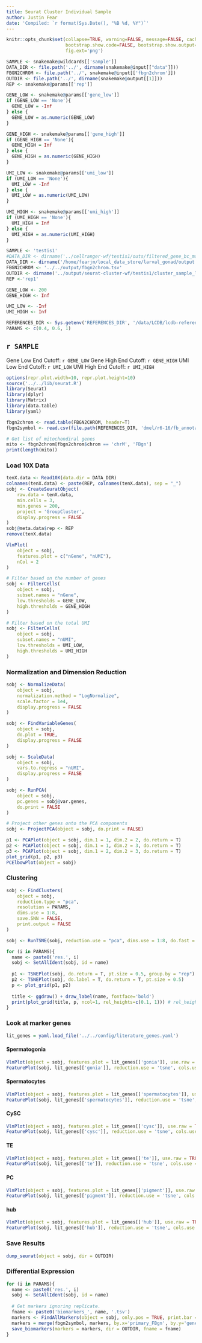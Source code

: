 ```yaml
---
title: Seurat Cluster Individual Sample
author: Justin Fear
date: 'Compiled: `r format(Sys.Date(), "%B %d, %Y")`'
---
```


```r
knitr::opts_chunk$set(collapse=TRUE, warning=FALSE, message=FALSE, cache.lazy=FALSE,
                      bootstrap.show.code=FALSE, bootstrap.show.output=FALSE,
                      fig.ext='png')
```

```r
SAMPLE <- snakemake@wildcards[['sample']]
DATA_DIR <- file.path('../', dirname(snakemake@input[["data"]]))
FBGN2CHROM <- file.path('../', snakemake@input[['fbgn2chrom']])
OUTDIR <- file.path('../', dirname(snakemake@output[[1]]))
REP <- snakemake@params[['rep']]

GENE_LOW <- snakemake@params[['gene_low']]
if (GENE_LOW == 'None'){
  GENE_LOW = -Inf
} else {
  GENE_LOW = as.numeric(GENE_LOW)
}

GENE_HIGH <- snakemake@params[['gene_high']]
if (GENE_HIGH == 'None'){
  GENE_HIGH = Inf
} else {
  GENE_HIGH = as.numeric(GENE_HIGH)
}

UMI_LOW <- snakemake@params[['umi_low']]
if (UMI_LOW == 'None'){
  UMI_LOW = -Inf
} else {
  UMI_LOW = as.numeric(UMI_LOW)
}

UMI_HIGH <- snakemake@params[['umi_high']]
if (UMI_HIGH == 'None'){
  UMI_HIGH = Inf
} else {
  UMI_HIGH = as.numeric(UMI_HIGH)
}
```

```r
SAMPLE <- 'testis1'
#DATA_DIR <- dirname('../cellranger-wf/testis1/outs/filtered_gene_bc_matrices/{assembly}{tag}/matrix.mtx')
DATA_DIR <- dirname('/home/fearjm/local_data_store/larval_gonad/output.bak/scrnaseq-wf/scrnaseq_samples/testis1/outs/filtered_gene_bc_matrices/dm6.16/matrix.mtx')
FBGN2CHROM <- '../../output/fbgn2chrom.tsv'
OUTDIR <- dirname('../output/seurat-cluster-wf/testis1/cluster_sample_low_end_cutoff.html')
REP <-'rep1'

GENE_LOW <- 200
GENE_HIGH <- Inf

UMI_LOW <- -Inf
UMI_HIGH <- Inf
```

```r
REFERENCES_DIR <- Sys.getenv('REFERENCES_DIR', '/data/LCDB/lcdb-references')
PARAMS <- c(0.4, 0.6, 1)
```

## `r SAMPLE`
Gene Low End Cutoff: `r GENE_LOW`
Gene High End Cutoff: `r GENE_HIGH`
UMI Low End Cutoff: `r UMI_LOW`
UMI High End Cutoff: `r UMI_HIGH`

```r
options(repr.plot.width=10, repr.plot.height=10)
source('../../lib/seurat.R')
library(Seurat)
library(dplyr)
library(Matrix)
library(data.table)
library(yaml)
```

```r
fbgn2chrom <- read.table(FBGN2CHROM, header=T)
fbgn2symbol <- read.csv(file.path(REFERENCES_DIR, 'dmel/r6-16/fb_annotation/dmel_r6-16.fb_annotation'), header=T, sep = '\t')[, c('gene_symbol', 'primary_FBgn')]

# Get list of mitochondiral genes
mito <- fbgn2chrom[fbgn2chrom$chrom == 'chrM', 'FBgn']
print(length(mito))
```

### Load 10X Data

```r
tenX.data <- Read10X(data.dir = DATA_DIR)
colnames(tenX.data) <- paste(REP, colnames(tenX.data), sep = "_")
sobj <- CreateSeuratObject(
    raw.data = tenX.data,
    min.cells = 3,
    min.genes = 200,
    project = 'GroupCluster',
    display.progress = FALSE
)
sobj@meta.data$rep <- REP
remove(tenX.data)
```

```r
VlnPlot(
    object = sobj,
    features.plot = c("nGene", "nUMI"),
    nCol = 2
)
```

```r
# Filter based on the number of genes
sobj <- FilterCells(
    object = sobj,
    subset.names = "nGene",
    low.thresholds = GENE_LOW,
    high.thresholds = GENE_HIGH
)

# Filter based on the total UMI
sobj <- FilterCells(
    object = sobj,
    subset.names = "nUMI",
    low.thresholds = UMI_LOW,
    high.thresholds = UMI_HIGH
)
```

### Normalization and Dimension Reduction

```r
sobj <- NormalizeData(
    object = sobj,
    normalization.method = "LogNormalize",
    scale.factor = 1e4,
    display.progress = FALSE
)
```

```r
sobj <- FindVariableGenes(
    object = sobj,
    do.plot = TRUE,
    display.progress = FALSE
)
```

```r
sobj <- ScaleData(
    object = sobj,
    vars.to.regress = "nUMI",
    display.progress = FALSE
)
```

```r
sobj <- RunPCA(
    object = sobj, 
    pc.genes = sobj@var.genes, 
    do.print = FALSE 
)

# Project other genes onto the PCA components
sobj <- ProjectPCA(object = sobj, do.print = FALSE)
```

```r
p1 <- PCAPlot(object = sobj, dim.1 = 1, dim.2 = 2, do.return = T)
p2 <- PCAPlot(object = sobj, dim.1 = 1, dim.2 = 3, do.return = T)
p3 <- PCAPlot(object = sobj, dim.1 = 2, dim.2 = 3, do.return = T)
plot_grid(p1, p2, p3)
PCElbowPlot(object = sobj)
```

### Clustering 

```r
sobj <- FindClusters(
    object = sobj, 
    reduction.type = "pca", 
    resolution = PARAMS, 
    dims.use = 1:8, 
    save.SNN = FALSE, 
    print.output = FALSE
)
```

```r
sobj <- RunTSNE(sobj, reduction.use = "pca", dims.use = 1:8, do.fast = TRUE)
```

```r
for (i in PARAMS){
  name <- paste0('res.', i)
  sobj <- SetAllIdent(sobj, id = name)
  
  p1 <- TSNEPlot(sobj, do.return = T, pt.size = 0.5, group.by = "rep")
  p2 <- TSNEPlot(sobj, do.label = T, do.return = T, pt.size = 0.5)
  p <- plot_grid(p1, p2)
  
  title <- ggdraw() + draw_label(name, fontface='bold')
  print(plot_grid(title, p, ncol=1, rel_heights=c(0.1, 1))) # rel_heights values control title margins
}
```


### Look at marker genes
```r
lit_genes = yaml.load_file('../../config/literature_genes.yaml')
```

#### Spermatogonia
```r
VlnPlot(object = sobj, features.plot = lit_genes[['gonia']], use.raw = TRUE, y.log = TRUE)
FeaturePlot(sobj, lit_genes[['gonia']], reduction.use = 'tsne', cols.use = c('gray', 'purple'))
```

#### Spermatocytes
```r
VlnPlot(object = sobj, features.plot = lit_genes[['spermatocytes']], use.raw = TRUE, y.log = TRUE)
FeaturePlot(sobj, lit_genes[['spermatocytes']], reduction.use = 'tsne', cols.use = c('gray', 'purple'))
```

#### CySC
```r
VlnPlot(object = sobj, features.plot = lit_genes[['cysc']], use.raw = TRUE, y.log = TRUE)
FeaturePlot(sobj, lit_genes[['cysc']], reduction.use = 'tsne', cols.use = c('gray', 'purple'))
```

#### TE
```r
VlnPlot(object = sobj, features.plot = lit_genes[['te']], use.raw = TRUE, y.log = TRUE)
FeaturePlot(sobj, lit_genes[['te']], reduction.use = 'tsne', cols.use = c('gray', 'purple'))
```

#### PC
```r
VlnPlot(object = sobj, features.plot = lit_genes[['pigment']], use.raw = TRUE, y.log = TRUE)
FeaturePlot(sobj, lit_genes[['pigment']], reduction.use = 'tsne', cols.use = c('gray', 'purple'))
```

#### hub
```r
VlnPlot(object = sobj, features.plot = lit_genes[['hub']], use.raw = TRUE, y.log = TRUE)
FeaturePlot(sobj, lit_genes[['hub']], reduction.use = 'tsne', cols.use = c('gray', 'purple'))
```

### Save Results

```r
dump_seurat(object = sobj, dir = OUTDIR)
```

### Differential Expression

```r
for (i in PARAMS){
  name <- paste0('res.', i)
  sobj <- SetAllIdent(sobj, id = name)
  
  # Get markers ignoring replicate.
  fname <- paste0('biomarkers_', name, '.tsv')
  markers <- FindAllMarkers(object = sobj, only.pos = TRUE, print.bar = FALSE)
  markers = merge(fbgn2symbol, markers, by.x='primary_FBgn', by.y='gene', all.y=T)
  save_biomarkers(markers = markers, dir = OUTDIR, fname = fname)
}
```
